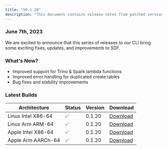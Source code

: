 ```yaml
---
title: "V0.1.20"
description: "This document contains release notes from patched version v0.1.20 of SDF."
---
```

### June 7th, 2023

We are excited to announce that this series of releases to our CLI bring some exciting fixes, updates, and improvements to SDF.

### What's New?
- Improved support for Trino & Spark lambda functions
- Improved error handling for duplicated create tables
- Bug fixes and stability improvements


### Latest Builds 

| Architecture           | Status | Version | Download |
| ---------------------- | ------ | ------- | -------- |
| Linux Intel X86-64     |   ✅   | 0.1.20  | [Download](https://cdn.sdf.com/releases/download/sdf-v0.1.20-x86_64-unknown-linux-musl.tar.gz) |
| Linux Arm ARM-64       |   ✅   | 0.1.20  | [Download](https://cdn.sdf.com/releases/download/sdf-v0.1.20-arm-unknown-linux-gnueabihf.tar.gz) |
| Apple Intel X86-64     |   ✅   | 0.1.20  | [Download](https://cdn.sdf.com/releases/download/sdf-v0.1.20-x86_64-apple-darwin.tar.gz) |
| Apple Arm AARCh-64     |   ✅   | 0.1.20  | [Download](https://cdn.sdf.com/releases/download/sdf-v0.1.20-aarch64-apple-darwin.tar.gz) |
